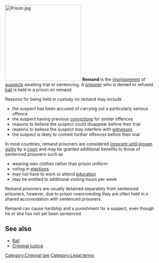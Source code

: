 [[Image:Prison.jpg|right|thumb|250px]]
'''Remand''' is the [[imprisonment]] of [[suspect]]s awaiting trial or sentencing. A [[prisoner]] who is denied or refused [[bail]] is held in a prison on remand.

Reasons for being held in custody on remand may include

*the suspect has been accused of carrying out a particularly serious offence
*the suspect having previous [[conviction|convictions]] for similar offences
*reasons to believe the suspect could disappear before their trial
*reasons to believe the suspect may interfere with [[witnesses]]
*the suspect is likely to commit further offences before their trial
	
In most countries, remand prisoners are considered [[innocent until proven guilty]] by a [[court]] and may be granted additional benefits to those of sentenced prisoners such as 

*wearing own clothes rather than prison uniform
*voting in [[elections]]
*may not have to work or attend [[prison education|education]]
*may be entitled to additional visiting hours per week

Remand prisoners are usually detained separately from sentenced prisoners, however, due to prison overcrowding they are often held in a shared accomodation with sentenced prisoners.

Remand can cause hardship and a punishment for a suspect, even though he or she has not yet been sentenced.

==See also==
*[[Bail]]
*[[Criminal justice]]
[[Category:Criminal law]]
[[Category:Legal terms]]